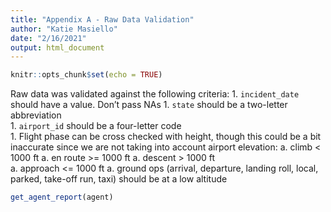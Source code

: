 ```yaml
---
title: "Appendix A - Raw Data Validation"
author: "Katie Masiello"
date: "2/16/2021"
output: html_document
---
```


```r
knitr::opts_chunk$set(echo = TRUE)
```

Raw data was validated against the following criteria: 
1.  `incident_date` should have a value. Don't pass NAs
1.  `state` should be a two-letter abbreviation\
1.  `airport_id` should be a four-letter code\
1.  Flight phase can be cross checked with height, though this could be a bit inaccurate since we are not taking into account airport elevation:
  a.  climb < 1000 ft
  a.  en route >= 1000 ft
  a.  descent > 1000 ft  
  a.  approach <= 1000 ft
  a.  ground ops (arrival, departure, landing roll, local, parked, take-off run, taxi) should be at a low altitude
  
```r
get_agent_report(agent)
```

